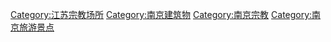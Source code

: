 [[Category:江苏宗教场所|Category:江苏宗教场所]]
[[Category:南京建筑物|Category:南京建筑物]]
[[Category:南京宗教|Category:南京宗教]]
[[Category:南京旅游景点|Category:南京旅游景点]]